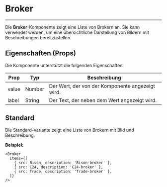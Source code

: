 
<Meta of={BrokerStories} />

# Broker
---
Die **Broker**-Komponente zeigt eine Liste von Brokern an. Sie kann verwendet werden, um eine übersichtliche Darstellung von Bildern mit Beschreibungen bereitzustellen.


## Eigenschaften (Props)

Die Komponente unterstützt die folgenden Eigenschaften:

<table>
  <thead>
    <tr>
      <th>Prop</th>
      <th>Typ</th>
      <th>Beschreibung</th>
    </tr>
  </thead>
  <tbody>
    <tr>
      <td>value</td>
      <td>Number</td>
      <td>Der Wert, der von der Komponente angezeigt wird.</td>
    </tr>
    <tr>
      <td>label</td>
      <td>String</td>
      <td>Der Text, der neben dem Wert angezeigt wird.</td>
    </tr>
  </tbody>
</table>

## Standard

Die Standard-Variante zeigt eine Liste von Brokern mit Bild und Beschreibung.

<Canvas of={BrokerStories._Broker} />

**Beispiel:**

```tsx
<Broker
  items={[
    { src: Bison, description: 'Bison-broker' },
    { src: C24, description: 'C24-broker' },
    { src: Trade, description: 'Trade-broker' },
  ]}
/>

